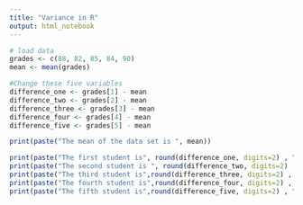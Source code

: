 ```yaml
---
title: "Variance in R"
output: html_notebook
---
```

```r
# load data
grades <- c(88, 82, 85, 84, 90)
mean <- mean(grades)

#Change these five variables
difference_one <- grades[1] - mean
difference_two <- grades[2] - mean
difference_three <- grades[3] - mean
difference_four <- grades[4] - mean
difference_five <- grades[5] - mean

print(paste("The mean of the data set is ", mean))

print(paste("The first student is", round(difference_one, digits=2) , "percentage points away from the mean."))
print(paste("The second student is ", round(difference_two, digits=2) , "percentage points away from the mean."))
print(paste("The third student is",round(difference_three, digits=2) , "percentage points away from the mean."))
print(paste("The fourth student is",round(difference_four, digits=2) , "percentage points away from the mean."))
print(paste("The fifth student is",round(difference_five, digits=2) , "percentage points away from the mean."))
```